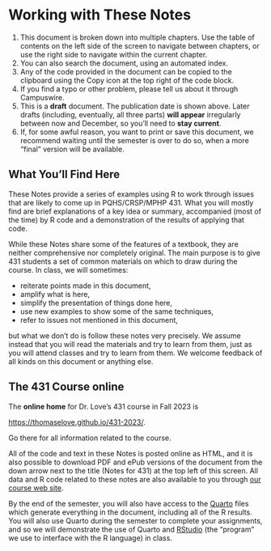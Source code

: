 # Working with These Notes {.unnumbered}

1. This document is broken down into multiple chapters. Use the table of contents on the left side of the screen to navigate between chapters, or use the right side to navigate within the current chapter.
2. You can also search the document, using an automated index.
3. Any of the code provided in the document can be copied to the clipboard using the Copy icon at the top right of the code block.
4. If you find a typo or other problem, please tell us about it through Campuswire.
5. This is a **draft** document. The publication date is shown above. Later drafts (including, eventually, all three parts) **will appear** irregularly between now and December, so you'll need to **stay current**. 
6. If, for some awful reason, you want to print or save this document, we recommend waiting until the semester is over to do so, when a more "final" version will be available. 

## What You'll Find Here {.unnumbered}

These Notes provide a series of examples using R to work through issues that are likely to come up in PQHS/CRSP/MPHP 431. What you will mostly find are brief explanations of a key idea or summary, accompanied (most of the time) by R code and a demonstration of the results of applying that code.

While these Notes share some of the features of a textbook, they are neither comprehensive nor completely original. The main purpose is to give 431 students a set of common materials on which to draw during the course. In class, we will sometimes:

-   reiterate points made in this document,
-   amplify what is here,
-   simplify the presentation of things done here,
-   use new examples to show some of the same techniques,
-   refer to issues not mentioned in this document,

but what we don't do is follow these notes very precisely. We assume instead that you will read the materials and try to learn from them, just as you will attend classes and try to learn from them. We welcome feedback of all kinds on this document or anything else.

## The 431 Course online {.unnumbered}

The **online home** for Dr. Love's 431 course in Fall 2023 is 

[https://thomaselove.github.io/431-2023/](https://thomaselove.github.io/431-2023/). 

Go there for all information related to the course.

All of the code and text in these Notes is posted online as HTML, and it is also possible to download PDF and ePub versions of the document from the down arrow next to the title (Notes for 431) at the top left of this screen. All data and R code related to these notes are also available to you through [our course web site](https://thomaselove.github.io/431-2023/).

By the end of the semester, you will also have access to the [Quarto](https://quarto.org/) files which generate everything in the document, including all of the R results. You will also use Quarto during the semester to complete your assignments, and so we will demonstrate the use of Quarto and [RStudio](https://posit.co/download/rstudio-desktop/) (the "program" we use to interface with the R language) in class.

